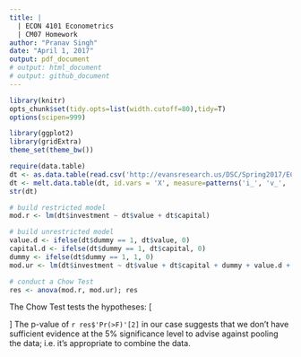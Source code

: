 ```yaml
---
title: |
  | ECON 4101 Econometrics
  | CM07 Homework
author: "Pranav Singh"
date: "April 1, 2017"
output: pdf_document
# output: html_document
# output: github_document
---
```

  
```r
library(knitr)
opts_chunk$set(tidy.opts=list(width.cutoff=80),tidy=T)
options(scipen=999)

library(ggplot2)
library(gridExtra)
theme_set(theme_bw())
```

```r
require(data.table)
dt <- as.data.table(read.csv('http://evansresearch.us/DSC/Spring2017/ECMT/Data/gewe.csv'))
dt <- melt.data.table(dt, id.vars = 'X', measure=patterns('i_', 'v_', 'k_'), variable.name = 'dummy', value.name = c('investment', 'value', 'capital'))
str(dt)

# build restricted model
mod.r <- lm(dt$investment ~ dt$value + dt$capital)

# build unrestricted model
value.d <- ifelse(dt$dummy == 1, dt$value, 0)
capital.d <- ifelse(dt$dummy == 1, dt$capital, 0)
dummy <- ifelse(dt$dummy == 1, 1, 0)
mod.ur <- lm(dt$investment ~ dt$value + dt$capital + dummy + value.d + capital.d)

# conduct a Chow Test
res <- anova(mod.r, mod.ur); res
```

The Chow Test tests the hypotheses:
\[
\begin{aligned}
H_0:& \text{ Models are the same (data can be pooled)} \\
H_a:& \text{ Models are not the same (data should not be pooled)}
\end{aligned}
\]
The p-value of `r res$'Pr(>F)'[2]` in our case suggests that we don't have sufficient evidence at the 5% significance level to advise against pooling the data; i.e. it's appropriate to combine the data.
